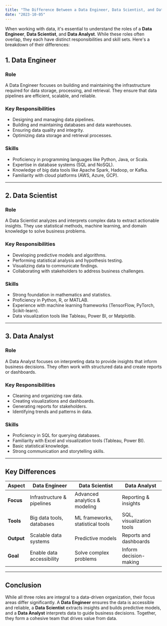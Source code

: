 ```yaml
---
title: "The Difference Between a Data Engineer, Data Scientist, and Data Analyst"
date: "2023-10-05"
---
```


When working with data, it's essential to understand the roles of a **Data Engineer**, **Data Scientist**, and **Data Analyst**. While these roles often overlap, they each have distinct responsibilities and skill sets. Here's a breakdown of their differences:

## **1. Data Engineer**

### **Role**
A Data Engineer focuses on building and maintaining the infrastructure required for data storage, processing, and retrieval. They ensure that data pipelines are efficient, scalable, and reliable.

### **Key Responsibilities**
- Designing and managing data pipelines.
- Building and maintaining databases and data warehouses.
- Ensuring data quality and integrity.
- Optimizing data storage and retrieval processes.

### **Skills**
- Proficiency in programming languages like Python, Java, or Scala.
- Expertise in database systems (SQL and NoSQL).
- Knowledge of big data tools like Apache Spark, Hadoop, or Kafka.
- Familiarity with cloud platforms (AWS, Azure, GCP).

---

## **2. Data Scientist**

### **Role**
A Data Scientist analyzes and interprets complex data to extract actionable insights. They use statistical methods, machine learning, and domain knowledge to solve business problems.

### **Key Responsibilities**
- Developing predictive models and algorithms.
- Performing statistical analysis and hypothesis testing.
- Visualizing data to communicate findings.
- Collaborating with stakeholders to address business challenges.

### **Skills**
- Strong foundation in mathematics and statistics.
- Proficiency in Python, R, or MATLAB.
- Experience with machine learning frameworks (TensorFlow, PyTorch, Scikit-learn).
- Data visualization tools like Tableau, Power BI, or Matplotlib.

---

## **3. Data Analyst**

### **Role**
A Data Analyst focuses on interpreting data to provide insights that inform business decisions. They often work with structured data and create reports or dashboards.

### **Key Responsibilities**
- Cleaning and organizing raw data.
- Creating visualizations and dashboards.
- Generating reports for stakeholders.
- Identifying trends and patterns in data.

### **Skills**
- Proficiency in SQL for querying databases.
- Familiarity with Excel and visualization tools (Tableau, Power BI).
- Basic statistical knowledge.
- Strong communication and storytelling skills.

---

## **Key Differences**

| Aspect               | Data Engineer                     | Data Scientist                  | Data Analyst                   |
|----------------------|-----------------------------------|---------------------------------|--------------------------------|
| **Focus**            | Infrastructure & pipelines       | Advanced analytics & modeling  | Reporting & insights          |
| **Tools**            | Big data tools, databases        | ML frameworks, statistical tools | SQL, visualization tools      |
| **Output**           | Scalable data systems            | Predictive models              | Reports and dashboards        |
| **Goal**             | Enable data accessibility        | Solve complex problems          | Inform decision-making        |

---

## **Conclusion**

While all three roles are integral to a data-driven organization, their focus areas differ significantly. A **Data Engineer** ensures the data is accessible and reliable, a **Data Scientist** extracts insights and builds predictive models, and a **Data Analyst** interprets data to guide business decisions. Together, they form a cohesive team that drives value from data.